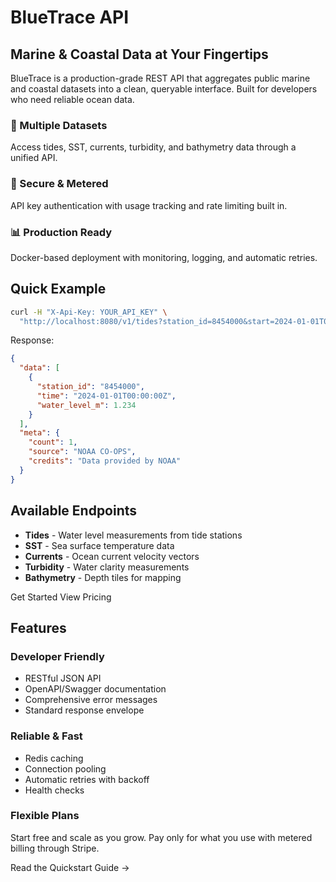 
# BlueTrace API

## Marine & Coastal Data at Your Fingertips

BlueTrace is a production-grade REST API that aggregates public marine and coastal datasets into a clean, queryable interface. Built for developers who need reliable ocean data.

<div className="grid grid-cols-1 md:grid-cols-3 gap-6 my-8">
  <div className="bg-white p-6 rounded-lg shadow">
    <h3 className="text-xl font-bold mb-2">🌊 Multiple Datasets</h3>
    <p className="text-gray-600">Access tides, SST, currents, turbidity, and bathymetry data through a unified API.</p>
  </div>
  <div className="bg-white p-6 rounded-lg shadow">
    <h3 className="text-xl font-bold mb-2">🔐 Secure & Metered</h3>
    <p className="text-gray-600">API key authentication with usage tracking and rate limiting built in.</p>
  </div>
  <div className="bg-white p-6 rounded-lg shadow">
    <h3 className="text-xl font-bold mb-2">📊 Production Ready</h3>
    <p className="text-gray-600">Docker-based deployment with monitoring, logging, and automatic retries.</p>
  </div>
</div>

## Quick Example

```bash
curl -H "X-Api-Key: YOUR_API_KEY" \
  "http://localhost:8080/v1/tides?station_id=8454000&start=2024-01-01T00:00:00Z&end=2024-01-02T00:00:00Z"
```

Response:

```json
{
  "data": [
    {
      "station_id": "8454000",
      "time": "2024-01-01T00:00:00Z",
      "water_level_m": 1.234
    }
  ],
  "meta": {
    "count": 1,
    "source": "NOAA CO-OPS",
    "credits": "Data provided by NOAA"
  }
}
```

## Available Endpoints

- **Tides** - Water level measurements from tide stations
- **SST** - Sea surface temperature data
- **Currents** - Ocean current velocity vectors
- **Turbidity** - Water clarity measurements
- **Bathymetry** - Depth tiles for mapping

<div className="flex gap-4 my-8">
  <Link href="/quickstart" className="btn-primary">
    Get Started
  </Link>
  <Link href="/pricing" className="btn-secondary">
    View Pricing
  </Link>
</div>

## Features

### Developer Friendly

- RESTful JSON API
- OpenAPI/Swagger documentation
- Comprehensive error messages
- Standard response envelope

### Reliable & Fast

- Redis caching
- Connection pooling
- Automatic retries with backoff
- Health checks

### Flexible Plans

Start free and scale as you grow. Pay only for what you use with metered billing through Stripe.

<Link href="/quickstart" className="text-primary-600 hover:underline">
  Read the Quickstart Guide →
</Link>

